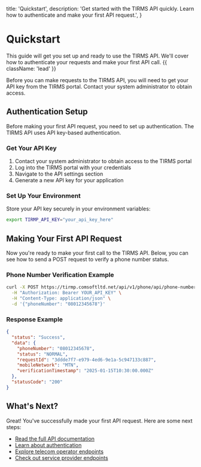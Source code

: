  title: 'Quickstart',
  description:
    'Get started with the TIRMS API quickly. Learn how to authenticate and make your first API request.',
}

# Quickstart

This guide will get you set up and ready to use the TIRMS API. We'll cover how to authenticate your requests and make your first API call. {{ className: 'lead' }}

<Note>
  Before you can make requests to the TIRMS API, you will need to get your
  API key from the TIRMS portal. Contact your system administrator to obtain access.
</Note>

## Authentication Setup

Before making your first API request, you need to set up authentication. The TIRMS API uses API key-based authentication.

### Get Your API Key

1. Contact your system administrator to obtain access to the TIRMS portal
2. Log into the TIRMS portal with your credentials
3. Navigate to the API settings section
4. Generate a new API key for your application

### Set Up Your Environment

Store your API key securely in your environment variables:

```bash
export TIRMP_API_KEY="your_api_key_here"
```

## Making Your First API Request

Now you're ready to make your first call to the TIRMS API. Below, you can see how to send a POST request to verify a phone number status.

### Phone Number Verification Example

```bash {{ title: 'cURL' }}
curl -X POST https://tirmp.comsoftltd.net/api/v1/phone/api/phone-numbers/verify \
  -H "Authorization: Bearer YOUR_API_KEY" \
  -H "Content-Type: application/json" \
  -d '{"phoneNumber": "08012345678"}'
```

### Response Example

```json
{
  "status": "Success",
  "data": {
    "phoneNumber": "08012345678",
    "status": "NORMAL",
    "requestId": "3ddde7f7-e979-4ed6-9e1a-5c947133c887",
    "mobileNetwork": "MTN",
    "verificationTimestamp": "2025-01-15T10:30:00.000Z"
  },
  "statusCode": "200"
}
```

## What's Next?

Great! You've successfully made your first API request. Here are some next steps:

- [Read the full API documentation](/)
- [Learn about authentication](/authentication)
- [Explore telecom operator endpoints](/#telecom-operator-endpoints)
- [Check out service provider endpoints](/#service-provider-endpoints)
